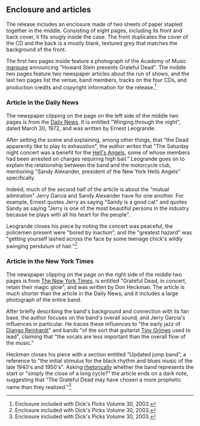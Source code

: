 
== Enclosure and articles ==

The release includes an enclosure made of two sheets of paper stapled together in the middle. Consisting of eight pages, including its front and back cover, it fits snugly inside the case. The front duplicates the cover of the CD and the back is a mostly blank, textured grey that matches the background of the front.

The first two pages inside feature a photograph of the Academy of Music [[Marquee (structure)|marquee]] announcing "Howard Stein presents Grateful Dead".  The middle two pages feature two newspaper articles about the run of shows, and the last two pages list the venue, band members, tracks on the four CDs, and production credits and copyright information for the release.<ref>Enclosure included with Dick's Picks Volume 30, 2003.</ref>

=== Article in the Daily News ===

The newspaper clipping on the page on the left side of the middle two pages is from the [[New York Daily News|Daily News]].  It is entitled "Winging through the night", dated March 30, 1972, and was written by Ernest Leogrande.

After setting the scene and explaining, among other things, that "the Dead apparently like to play to exhaustion", the author writes that "The Saturday night concert was a benefit for the [[Hells Angels Motorcycle Club|Hell's Angels]], some of whose members had been arrested on charges requiring high bail."  Leogrande goes on to explain the relationship between the band and the motorcycle club, mentioning "Sandy Alexander, president of the New York Hells Angels" specifically.

Indeed, much of the second half of the article is about the "mutual admiration" Jerry Garcia and Sandy Alexander have for one another.  For example, Ernest quotes Jerry as saying "Sandy is a good cat" and quotes Sandy as saying "Jerry is one of the most beautiful persons in the industry because he plays with all his heart for the people".  

Leogrande closes his piece by noting the concert was peaceful, the policemen present were "bored by inaction", and the "greatest hazard" was "getting yourself lashed across the face by some teenage chick's wildly swinging pendulum of hair."<ref>Enclosure included with Dick's Picks Volume 30, 2003.</ref>

=== Article in the New York Times ===

The newspaper clipping on the page on the right side of the middle two pages is from [[The New York Times]], is entitled "Grateful Dead, in concert, retain their magic glow", and was written by Don Heckman.  The article is much shorter than the article in the Daily News, and it includes a large photograph of the entire band.

After briefly describing the band's background and connection with its fan base, the author focuses on the band's overall sound, and Jerry Garcia's influences in particular.  He traces these influences to "the early jazz of [[Django Reinhardt]]" and bands "of the sort that guitarist [[Tiny Grimes]] used to lead", claiming that "the vocals are less important than the overall flow of the music."

Heckman closes his piece with a section entitled "Updated jump band", a reference to "the initial stimulus for the black rhythm and blues music of the late 1940's and 1950's".  Asking [[Rhetorical question|rhetorically]] whether the band represents the start or "simply the close of a long cycle?" the article ends on a dark note, suggesting that "The Grateful Dead may have chosen a more prophetic name than they realized."<ref>Enclosure included with Dick's Picks Volume 30, 2003.</ref>

